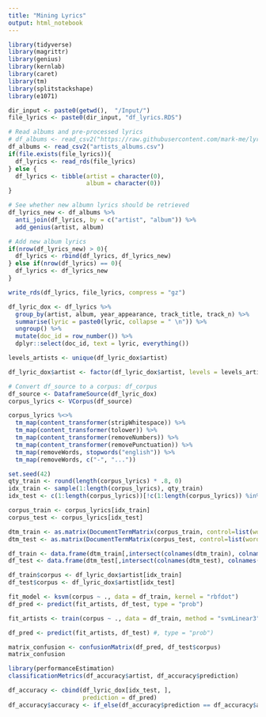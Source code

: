 ```yaml
---
title: "Mining Lyrics"
output: html_notebook
---
```




```r
library(tidyverse)
library(magrittr)
library(genius)
library(kernlab) 
library(caret) 
library(tm) 
library(splitstackshape)
library(e1071)
```
```r
dir_input <- paste0(getwd(),  "/Input/")
file_lyrics <- paste0(dir_input, "df_lyrics.RDS")

# Read albums and pre-processed lyrics
# df_albums <- read_csv2("https://raw.githubusercontent.com/mark-me/lyric_mining/master/artists_albums.csv")
df_albums <- read_csv2("artists_albums.csv")
if(file.exists(file_lyrics)){
  df_lyrics <- read_rds(file_lyrics) 
} else {
  df_lyrics <- tibble(artist = character(0),
                      album = character(0))
}

# See whether new albumn lyrics should be retrieved
df_lyrics_new <- df_albums %>% 
  anti_join(df_lyrics, by = c("artist", "album")) %>% 
  add_genius(artist, album)

# Add new album lyrics
if(nrow(df_lyrics_new) > 0){
  df_lyrics <- rbind(df_lyrics, df_lyrics_new)
} else if(nrow(df_lyrics) == 0){
  df_lyrics <- df_lyrics_new
}

write_rds(df_lyrics, file_lyrics, compress = "gz")
```


```r
df_lyric_dox <- df_lyrics %>% 
  group_by(artist, album, year_appearance, track_title, track_n) %>% 
  summarise(lyric = paste0(lyric, collapse = " \n")) %>% 
  ungroup() %>% 
  mutate(doc_id = row_number()) %>% 
  dplyr::select(doc_id, text = lyric, everything())

levels_artists <- unique(df_lyric_dox$artist)

df_lyric_dox$artist <- factor(df_lyric_dox$artist, levels = levels_artists)

# Convert df_source to a corpus: df_corpus
df_source <- DataframeSource(df_lyric_dox)
corpus_lyrics <- VCorpus(df_source)

corpus_lyrics %<>% 
  tm_map(content_transformer(stripWhitespace)) %>% 
  tm_map(content_transformer(tolower)) %>% 
  tm_map(content_transformer(removeNumbers)) %>% 
  tm_map(content_transformer(removePunctuation)) %>% 
  tm_map(removeWords, stopwords("english")) %>% 
  tm_map(removeWords, c("-", "..."))
```

```r
set.seed(42)
qty_train <- round(length(corpus_lyrics) * .8, 0)
idx_train <- sample(1:length(corpus_lyrics), qty_train)
idx_test <- c(1:length(corpus_lyrics))[!c(1:length(corpus_lyrics)) %in% idx_train]

corpus_train <- corpus_lyrics[idx_train]
corpus_test <- corpus_lyrics[idx_test]
```

```r
dtm_train <- as.matrix(DocumentTermMatrix(corpus_train, control=list(wordLengths=c(1,Inf))))
dtm_test <- as.matrix(DocumentTermMatrix(corpus_test, control=list(wordLengths=c(1,Inf))))
```

```r
df_train <- data.frame(dtm_train[,intersect(colnames(dtm_train), colnames(dtm_test))])
df_test <- data.frame(dtm_test[,intersect(colnames(dtm_test), colnames(dtm_train))])
```

```r
df_train$corpus <- df_lyric_dox$artist[idx_train]
df_test$corpus <- df_lyric_dox$artist[idx_test]
```

```r
fit_model <- ksvm(corpus ~ ., data = df_train, kernel = "rbfdot")
df_pred <- predict(fit_artists, df_test, type = "prob")

```
```r
fit_artists <- train(corpus ~ ., data = df_train, method = "svmLinear3")
```

```r
df_pred <- predict(fit_artists, df_test) #, type = "prob")
```

```r
matrix_confusion <- confusionMatrix(df_pred, df_test$corpus)
matrix_confusion
```
```r
library(performanceEstimation)
classificationMetrics(df_accuracy$artist, df_accuracy$prediction)
```

```r
df_accuracy <- cbind(df_lyric_dox[idx_test, ],
                     prediction = df_pred)
df_accuracy$accuracy <- if_else(df_accuracy$prediction == df_accuracy$artist, 1, 0)
```

